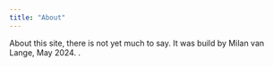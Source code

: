 ```yaml
---
title: "About"
---
```


About this site, there is not yet much to say. It was build by Milan van Lange, May 2024. .
